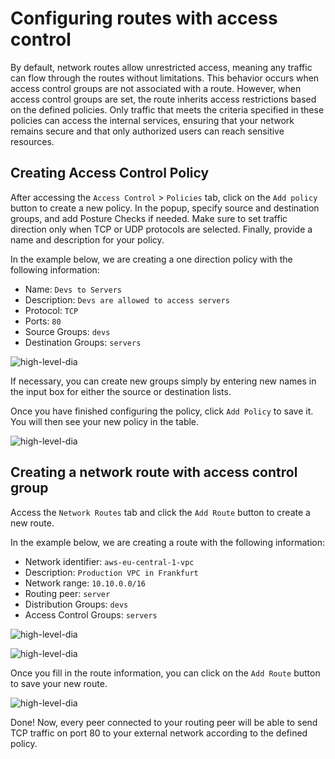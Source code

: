# Configuring routes with access control
By default, network routes allow unrestricted access, meaning any traffic can flow through the routes without limitations.
This behavior occurs when access control groups are not associated with a route. However, when access control groups
are set, the route inherits access restrictions based on the defined policies. Only traffic that meets the criteria
specified in these policies can access the internal services, ensuring that your network remains secure and that
only authorized users can reach sensitive resources.

## Creating Access Control Policy
After accessing the `Access Control` > `Policies` tab, click on the `Add policy` button to create a new policy.
In the popup, specify source and destination groups, and add Posture Checks if needed. Make sure to set traffic
direction only when TCP or UDP protocols are selected. Finally, provide a name and description for your policy.

In the example below, we are creating a one direction policy with the following information:
- Name: `Devs to Servers`
- Description: `Devs are allowed to access servers`
- Protocol: `TCP`
- Ports: `80`
- Source Groups: `devs`
- Destination Groups: `servers`

<p>
    <img src="/docs-static/img/how-to-guides/network-acl-create-policy.png" alt="high-level-dia" className="imagewrapper"/>
</p>


If necessary, you can create new groups simply by entering new names in the input box for either the source or destination lists.

Once you have finished configuring the policy, click `Add Policy` to save it. You will then see your new policy in the table.
<p>
    <img src="/docs-static/img/how-to-guides/network-acl-new-policy.png" alt="high-level-dia" className="imagewrapper-big"/>
</p>

##  Creating a network route with access control group
Access the `Network Routes` tab and click the `Add Route` button to create a new route.

In the example below, we are creating a route with the following information:

- Network identifier: `aws-eu-central-1-vpc`
- Description: `Production VPC in Frankfurt`
- Network range: `10.10.0.0/16`
- Routing peer: `server`
- Distribution Groups: `devs`
- Access Control Groups: `servers`

<p>
    <img src="/docs-static/img/how-to-guides/network-route-acl.png" alt="high-level-dia" className="imagewrapper-big"/>
</p>

<p>
    <img src="/docs-static/img/how-to-guides/network-route-acl-group-settings.png" alt="high-level-dia" className="imagewrapper-big"/>
</p>

Once you fill in the route information, you can click on the `Add Route` button to save your new route.
<p>
    <img src="/docs-static/img/how-to-guides/network-route-acl-saved.png" alt="high-level-dia" className="imagewrapper-big"/>
</p>

Done! Now, every peer connected to your routing peer will be able to send TCP traffic on port 80 to your external
network according to the defined policy.
